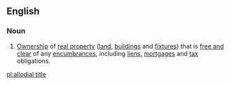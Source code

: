 ==English==

===Noun===
{{en-noun}}
# {{lb|en|property law}} [[ownership|Ownership]] of [[real property]] ([[land]], [[building]]s and [[fixtures]]) that is [[free and clear]] of any [[encumbrances]], including [[lien]]s, [[mortgage]]s and [[tax]] obligations.

[[pl:allodial title]]
